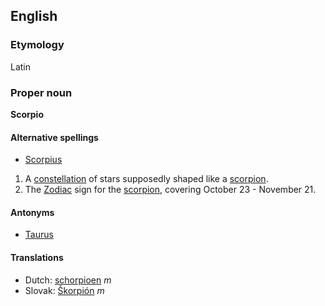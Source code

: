 ==English==
===Etymology===
Latin

===Proper noun===
'''Scorpio'''

====Alternative spellings====
*[[Scorpius]]

# A [[constellation]] of stars supposedly shaped like a [[scorpion]].
# The [[Zodiac]] sign for the [[scorpion]], covering October 23 - November 21.

====Antonyms====
*[[Taurus]]

==== Translations ====
*Dutch: [[schorpioen]] ''m''
*Slovak: [[Škorpión#Slovak|Škorpión]] ''m''